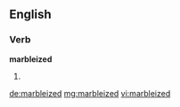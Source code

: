 ==English==

===Verb===
'''marbleized'''

# {{past of|marbleize}}

[[de:marbleized]]
[[mg:marbleized]]
[[vi:marbleized]]